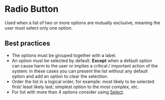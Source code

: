 # Radio Button

Used when a list of two or more options are mutually exclusive, meaning the user must select only one option.

## Best practices

- The options must be grouped together with a label.
- An option must be selected by default. **Except** when a default option can cause harm to the user or implies a critical / important action of the system: in these cases you can present the list without any default option and add an option to clear the selection.
- Order the list in a logical order, for example: most likely to be selected first/ least likely last; simplest option to the most complex, etc.
- For list with more than 4 options consider using [Select](/components/select).
